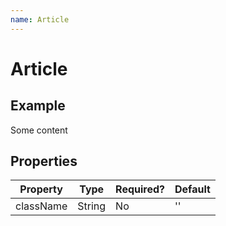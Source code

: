 ```yaml
---
name: Article
---
```


# Article


## Example

<Playground>
    <Article>
        Some content
    </Article>
</Playground>

## Properties

| Property | Type    | Required? | Default |
|----------|---------|-----------|---------|
|className |String   |No         |''       |